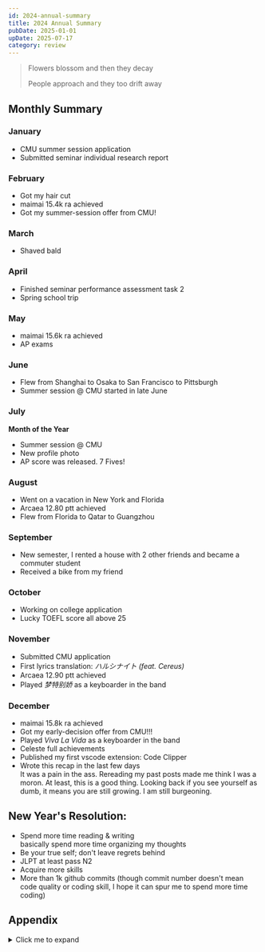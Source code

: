 ```yaml
---
id: 2024-annual-summary
title: 2024 Annual Summary
pubDate: 2025-01-01
upDate: 2025-07-17
category: review
---
```



> Flowers blossom and then they decay
>
> People approach and they too drift away

## Monthly Summary

### January

- CMU summer session application
- Submitted seminar individual research report

### February

- Got my hair cut
- maimai 15.4k ra achieved
- Got my summer-session offer from CMU!

### March

- Shaved bald

### April

- Finished seminar performance assessment task 2
- Spring school trip

### May

- maimai 15.6k ra achieved
- AP exams

### June

- Flew from Shanghai to Osaka to San Francisco to Pittsburgh
- Summer session @ CMU started in late June

### July

**Month of the Year**

- Summer session @ CMU
- New profile photo
- AP score was released. 7 Fives!

### August

- Went on a vacation in New York and Florida
- Arcaea 12.80 ptt achieved
- Flew from Florida to Qatar to Guangzhou

### September

- New semester, I rented a house with 2 other friends and became a commuter student
- Received a bike from my friend

### October

- Working on college application
- Lucky TOEFL score all above 25

### November

- Submitted CMU application
- First lyrics translation: *ハルシナイト (feat. Cereus)*
- Arcaea 12.90 ptt achieved
- Played *梦特别娇* as a keyboarder in the band

### December

- maimai 15.8k ra achieved
- Got my early-decision offer from CMU!!!
- Played *Viva La Vida* as a keyboarder in the band
- Celeste full achievements
- Published my first vscode extension: Code Clipper
- Wrote this recap in the last few days \
  It was a pain in the ass. Rereading my past posts made me think I was a moron.
  At least, this is a good thing. Looking back if you see yourself as dumb, it means you are still growing.
  I am still burgeoning.

## New Year's Resolution:

- Spend more time reading & writing \
  basically spend more time organizing my thoughts
- Be your true self; don't leave regrets behind
- JLPT at least pass N2
- Acquire more skills
- More than 1k github commits (though commit number doesn't mean code quality or coding skill, I hope it can spur me to spend more time coding)

## Appendix

<details>
<summary>Click me to expand</summary>

### Music

<Image
  alt="music_1"
  src={music_1}
  class="rounded-lg"
/>
<Image
alt="music_2"
src={music_2}
class="rounded-lg"
/>

### MUG

<Image
alt="arcaea_1"
src={arcaea_1}
class="rounded-lg"
/>
<Image
alt="maimai_1"
src={maimai_1}
class="rounded-lg"
/>
<Image
alt="maimai_2"
src={maimai_2}
class="rounded-lg"
/>

### Duolingo

<Image
alt="duolingo_1"
src={duolingo_1}
class="rounded-lg"
/>

### Steam

<Image
alt="steam_1"
src={steam_1}
class="rounded-lg"
/>
<Image
alt="steam_2"
src={steam_2}
class="rounded-lg"
/>
<Image
alt="steam_3"
src={steam_3}
class="rounded-lg"
/>

</details>
